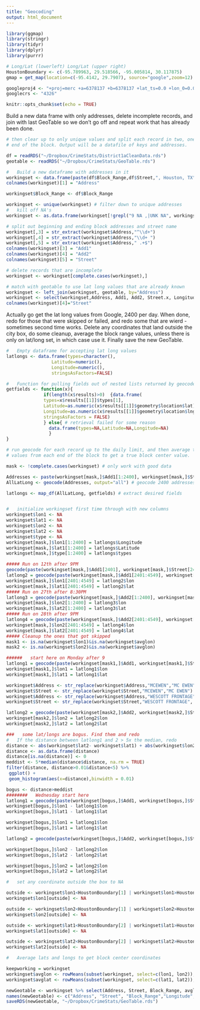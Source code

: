 ```yaml
---
title: "Geocoding"
output: html_document
---
```


```r

library(ggmap)
library(stringr)
library(tidyr)
library(dplyr)
library(purrr)

# Long/Lat (lowerleft) Long/Lat (upper right)
HoustonBoundary <- c(-95.789963, 29.518566, -95.005814, 30.117875)
gmap = get_map(location=c(-95.4142, 29.7907), source="google",zoom=12)

googleproj4 <- "+proj=merc +a=6378137 +b=6378137 +lat_ts=0.0 +lon_0=0.0 +x_0=0.0 +y_0=0 +k=1.0 +units=m +nadgrids=@null +wktext  +no_defs"
googlecrs <- "4326"

knitr::opts_chunk$set(echo = TRUE)
```

Build a new data frame with only addresses, delete incomplete records, and
join with last GeoTable so we don't go off and repeat work that has already
been done.


```r
# then clear up to only unique values and split each record in two, one for each
# end of the block. Output will be a datafile of keys and addresses.

df = readRDS("~/Dropbox/CrimeStats/District1aCleanData.rds")
geotable <- readRDS("~/Dropbox/CrimeStats/GeoTable.rds")

#   Build a new dataframe with addresses in it
workingset <- data.frame(paste(df$Block_Range,df$Street,", Houston, TX"), stringsAsFactors = FALSE)
colnames(workingset)[1] = "Address"

workingset$Block_Range <- df$Block_Range

workingset <- unique(workingset) # filter down to unique addresses
#   kill off NA's
workingset <- as.data.frame(workingset[!grepl("9 NA ,|UNK NA", workingset$Address),])

# split out beginning and ending block addresses and street name
workingset[,3] = str_extract(workingset$Address,"^\\d+")
workingset[,4] = str_extract(workingset$Address,"\\d+ ")
workingset[,5] = str_extract(workingset$Address," .+$")
colnames(workingset)[3] = "Add1"
colnames(workingset)[4] = "Add2"
colnames(workingset)[5] = "Street"

# delete records that are incomplete
workingset <- workingset[complete.cases(workingset),]

# match with geotable to use lat long values that are already known
workingset <- left_join(workingset, geotable, by="Address")
workingset <- select(workingset,Address, Add1, Add2, Street.x, Longitude, Latitude)
colnames(workingset)[4]="Street"

```

Actually go get the lat long values from Google, 2400 per day.
When done, redo for those that were skipped or failed, and redo
some that are wierd - sometimes second time works.
Delete any coordinates that land outside the city box, do some 
cleanup, average the block range values, unless there is only
on lat/long set, in which case use it.
Finally save the new GeoTable.


```r

#   Empty dataframe for accepting lat long values
latlongs <- data.frame(types=character(),
                 Latitude=numeric(), 
                 Longitude=numeric(), 
                 stringsAsFactors=FALSE) 

#   Function for pulling fields out of nested lists returned by geocode
getfields <- function(x){
              if(length(x$results)>0)  {data.frame(
              types=x$results[[1]]$types[1],
              Latitude=as.numeric(x$results[[1]]$geometry$location$lat),
              Longitude=as.numeric(x$results[[1]]$geometry$location$lng),
              stringsAsFactors = FALSE)
              } else{ # retrieval failed for some reason
                data.frame(types=NA,Latitude=NA,Longitude=NA)
                }
}

# run geocode for each record up to the daily limit, and then average the lat/long
# values from each end of the block to get a true block center value.

mask <- !complete.cases(workingset) # only work with good data

Addresses <- paste(workingset[mask,]$Add1[1:2400], workingset[mask,]$Street[1:2400])
AllLatLong <- geocode(Addresses, output="all") # geocode 2400 addresses

latlongs <- map_df(AllLatLong, getfields) # extract desired fields


#   initialize workingset first time through with new columns
workingset$lon1 <- NA
workingset$lat1 <- NA
workingset$lon2 <- NA
workingset$lat2 <- NA
workingset$type <- NA
workingset[mask,]$lon1[1:2400] = latlongs$Longitude
workingset[mask,]$lat1[1:2400] = latlongs$Latitude
workingset[mask,]$type[1:2400] = latlongs$types

##### Run on 12th after 9PM 
geocode(paste(workingset[mask,]$Add1[2401], workingset[mask,]$Street[2401]))
latlong2 = geocode(paste(workingset[mask,]$Add1[2401:4549], workingset[mask,]$Street[2401:4549])) 
workingset[mask,]$lon1[2401:4549] = latlong2$lon
workingset[mask,]$lat1[2401:4549] = latlong2$lat
##### Run on 27th after 8:30PM
latlong3 = geocode(paste(workingset[mask,]$Add2[1:2400], workingset[mask,]$Street[1:2400])) 
workingset[mask,]$lon2[1:2400] = latlong3$lon
workingset[mask,]$lat2[1:2400] = latlong3$lat
##### Run on 28th after 9PM
latlong4 = geocode(paste(workingset[mask,]$Add2[2401:4549], workingset[mask,]$Street[2401:4549])) 
workingset[mask,]$lon2[2401:4549] = latlong4$lon
workingset[mask,]$lat2[2401:4549] = latlong4$lat
##### Cleanup the ones that got skipped
mask1 <- is.na(workingset$lon1)&is.na(workingset$avglon)
mask2 <- is.na(workingset$lon2)&is.na(workingset$avglon)

######   start here on Monday after 9
latlong1 = geocode(paste(workingset[mask1,]$Add1, workingset[mask1,]$Street))
workingset[mask1,]$lon1 = latlong1$lon
workingset[mask1,]$lat1 = latlong1$lat

workingset$Address <- str_replace(workingset$Address,"MCEWEN","MC EWEN")
workingset$Street <- str_replace(workingset$Street,"MCEWEN","MC EWEN")
workingset$Address <- str_replace(workingset$Address,"WESCOTT FRONTAGE", "WESCOTT")
workingset$Street <- str_replace(workingset$Street,"WESCOTT FRONTAGE", "WESCOTT")

latlong2 = geocode(paste(workingset[mask2,]$Add2, workingset[mask2,]$Street))
workingset[mask2,]$lon2 = latlong2$lon
workingset[mask2,]$lat2 = latlong2$lat

###   some lat/longs are bogus. Find them and redo
#   If the distance between latlong1 and 2 > 5x the median, redo
distance <- abs(workingset$lat2- workingset$lat1) + abs(workingset$lon2- workingset$lon1)
distance <- as.data.frame(distance)
distance[is.na(distance)] <- 0
meddist <- 5*median(distance$distance, na.rm = TRUE)
filter(distance, distance>0.01&distance<5) %>%
 ggplot() +
 geom_histogram(aes(x=distance),binwidth = 0.01)

bogus <- distance>meddist
########   Wednesday start here
latlong1 = geocode(paste(workingset[bogus,]$Add1, workingset[bogus,]$Street))
workingset[bogus,]$lon1 - latlong1$lon
workingset[bogus,]$lat1 - latlong1$lat

workingset[bogus,]$lon1 = latlong1$lon
workingset[bogus,]$lat1 = latlong1$lat

latlong2 = geocode(paste(workingset[bogus,]$Add2, workingset[bogus,]$Street))

workingset[bogus,]$lon2 - latlong2$lon
workingset[bogus,]$lat2 - latlong2$lat

workingset[bogus,]$lon2 = latlong2$lon
workingset[bogus,]$lat2 = latlong2$lat

#   set any coordinate outside the box to NA

outside <- workingset$lon1<HoustonBoundary[1] | workingset$lon1>HoustonBoundary[3] | is.na(workingset$lon1)
workingset$lon1[outside] <- NA

outside <- workingset$lon2<HoustonBoundary[1] | workingset$lon2>HoustonBoundary[3] | is.na(workingset$lon2)
workingset$lon2[outside] <- NA

outside <- workingset$lat1<HoustonBoundary[2] | workingset$lat1>HoustonBoundary[4] | is.na(workingset$lat1)
workingset$lat1[outside] <- NA

outside <- workingset$lat2<HoustonBoundary[2] | workingset$lat2>HoustonBoundary[4] | is.na(workingset$lat2)
workingset$lat2[outside] <- NA

#   Average lats and longs to get block center coordinates

keepworking = workingset
workingset$avglon <- rowMeans(subset(workingset, select=c(lon1, lon2)), na.rm = TRUE) 
workingset$avglat <- rowMeans(subset(workingset, select=c(lat1, lat2)), na.rm = TRUE) 

newGeotable <- workingset %>% select(Address, Street, Block_Range, avglon, avglat)
names(newGeotable) <- c("Address", "Street", "Block_Range","Longitude", "Latitude")
saveRDS(newGeotable, "~/Dropbox/CrimeStats/GeoTable.rds")

```



